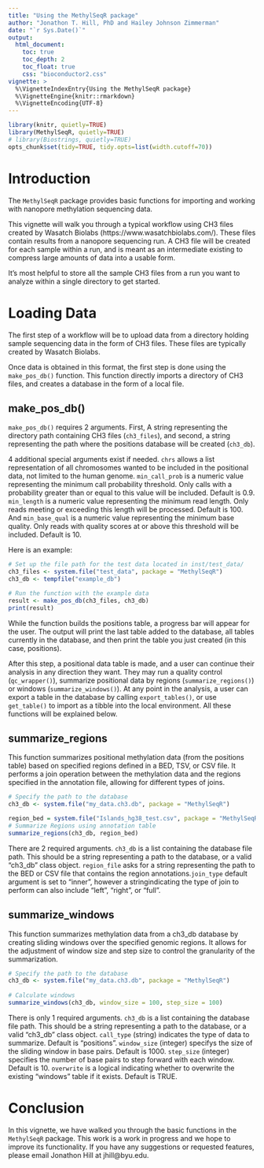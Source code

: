 ```yaml
---
title: "Using the MethylSeqR package"
author: "Jonathon T. Hill, PhD and Hailey Johnson Zimmerman"
date: "`r Sys.Date()`"
output: 
  html_document:
    toc: true
    toc_depth: 2
    toc_float: true
    css: "bioconductor2.css"
vignette: >
  %\VignetteIndexEntry{Using the MethylSeqR package}
  %\VignetteEngine{knitr::rmarkdown}
  %\VignetteEncoding{UTF-8}  
---
```

  
```r
library(knitr, quietly=TRUE)
library(MethylSeqR, quietly=TRUE)
# library(Biostrings, quietly=TRUE)
opts_chunk$set(tidy=TRUE, tidy.opts=list(width.cutoff=70))
```

# Introduction

The `MethylSeqR` package provides basic functions for importing and 
working with nanopore methylation sequencing data.

This vignette will walk you through a typical workflow using CH3 files created 
by Wasatch Biolabs (https://www.wasatchbiolabs.com/). These files contain results 
from a nanopore sequencing run. A CH3 file will be created for each sample within 
a run, and is meant as an intermediate existing to compress large amounts of 
data into a usable form. 

It's most helpful to store all the sample CH3 files from a run you want to 
analyze within a single directory to get started. 

# Loading Data
The first step of a workflow will be to upload data from a directory holding 
sample sequencing data in the form of CH3 files. These files are typically 
created by Wasatch Biolabs.

Once data is obtained in this format, the first step is done using the 
`make_pos_db()` function. This function directly imports a directory of CH3 
files, and creates a database in the form of a local file.

## make_pos_db()
`make_pos_db()` requires 2 arguments. First, A string representing the directory
path containing CH3 files (`ch3_files`), and second, a string representing the 
path where the positions database will be created (`ch3_db`). 

4 additional special arguments exist if needed. `chrs` allows a list representation 
of all chromosomes wanted to be included in the positional data, not limited to 
the human genome. `min_call_prob` is a numeric value representing the minimum call 
probability threshold.  Only calls with a probability greater than or equal to 
this value will be included. Default is 0.9. `min_length` is a numeric value 
representing the minimum read length. Only reads meeting or exceeding this length
will be processed. Default is 100. And `min_base_qual` is a numeric value 
representing the minimum base quality. Only reads with quality scores at or above 
this threshold will be included. Default is 10.

Here is an example:

```r
# Set up the file path for the test data located in inst/test_data/
ch3_files <- system.file("test_data", package = "MethylSeqR")
ch3_db <- tempfile("example_db")

# Run the function with the example data
result <- make_pos_db(ch3_files, ch3_db)
print(result)
```

While the function builds the positions table, a progress bar will appear for 
the user. The output will print the last table added to the database, all tables
currently in the database, and then print the table you just created 
(in this case, positions).

After this step, a positional data table is made, and a user can continue their 
analysis in any direction they want. They may run a quality control 
(`qc_wrapper()`), summarize positional data by regions (`summarize_regions()`) 
or windows (`summarize_windows()`). At any point in the analysis, a user can 
export a table in the database by calling `export_tables()`, or use `get_table()`
to import as a tibble into the local environment. All these functions will be 
explained below.

## summarize_regions
This function summarizes positional methylation data (from the positions table) 
based on specified regions defined in a BED, TSV, or CSV file. It performs a 
join operation between the methylation data and the regions specified in the 
annotation file, allowing for different types of joins.

```r
# Specify the path to the database
ch3_db <- system.file("my_data.ch3.db", package = "MethylSeqR")

region_bed = system.file("Islands_hg38_test.csv", package = "MethylSeqR")
# Summarize Regions using annotation table
summarize_regions(ch3_db, region_bed)
```

There are 2 required arguments. `ch3_db` is a list containing the database file 
path. This should be a string representing a path to the database, or a valid 
"ch3_db" class object. `region_file` asks for a string representing the 
path to the BED or CSV file that contains the region annotations.`join_type` 
default argument is set to "inner", however a stringindicating the type of join 
to perform can also include "left", "right", or "full".

## summarize_windows
This function summarizes methylation data from a ch3_db database by creating 
sliding windows over the specified genomic regions. It allows for the adjustment 
of window size and step size to control the granularity of the summarization.

```r
# Specify the path to the database
ch3_db <- system.file("my_data.ch3.db", package = "MethylSeqR")
 
# Calculate windows
summarize_windows(ch3_db, window_size = 100, step_size = 100)
```

There is only 1 required arguments. `ch3_db` is a list containing the database 
file path. This should be a string representing a path to the database, or a valid
"ch3_db" class object. `call_type` (string) indicates the type of data to summarize. 
Default is "positions". `window_size` (integer) specifys the size of the sliding 
window in base pairs. Default is 1000. `step_size` (integer) specifies the 
number of base pairs to step forward with each window. Default is 10. 
`overwrite` is a logical indicating whether to overwrite the existing "windows" 
table if it exists. Default is TRUE.
 
# Conclusion
In this vignette, we have walked you through the basic functions in the 
`MethylSeqR` package. This work is a work in progress and we hope to 
improve its functionality. If you have any suggestions or 
requested features, please email Jonathon Hill at jhill@byu.edu.
